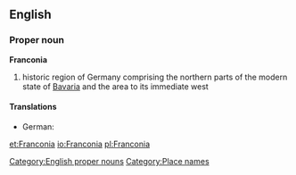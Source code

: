 {{wikipedia}}
==English==
===Proper noun===
'''Franconia'''
# historic region of Germany comprising the northern parts of the modern state of [[Bavaria]] and the area to its immediate west
====Translations====
* German: {{t+|de|Franken}}
[[Category:English proper nouns]]
[[Category:Place names]]

[[et:Franconia]]
[[io:Franconia]]
[[pl:Franconia]]